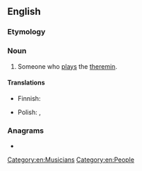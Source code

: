 ==English==

===Etymology===
{{suffix|en|theremin|ist}}

===Noun===
{{en-noun}}

# Someone who [[play]]s the [[theremin]].

====Translations====
{{trans-top|theremin player}}
* Finnish: {{t|fi|[[theremin|thereminin]] [[soittaja]]}}
{{trans-mid}}
* Polish: {{t|pl|thereminista|m}}, {{t+|pl|thereministka|f}}
{{trans-bottom}}

===Anagrams===
* {{anagrams|en|a=eehiimnrstt|ministereth}}

[[Category:en:Musicians]]
[[Category:en:People]]